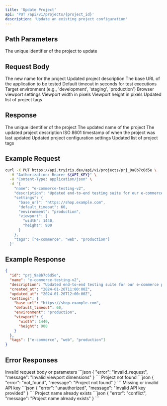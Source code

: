 ```yaml
---
title: 'Update Project'
api: 'PUT /api/v1/projects/{project_id}'
description: 'Update an existing project configuration'
---
```


## Path Parameters

<ParamField path="project_id" type="string" required>
  The unique identifier of the project to update
</ParamField>

## Request Body

<ParamField body="name" type="string">
  The new name for the project
</ParamField>

<ParamField body="description" type="string">
  Updated project description
</ParamField>

<ParamField body="settings" type="object">
  <Expandable title="properties">
    <ParamField body="base_url" type="string">
      The base URL of the application to be tested
    </ParamField>
    <ParamField body="default_timeout" type="integer">
      Default timeout in seconds for test executions
    </ParamField>
    <ParamField body="environment" type="string">
      Target environment (e.g., 'development', 'staging', 'production')
    </ParamField>
    <ParamField body="viewport" type="object">
      Browser viewport settings
      <Expandable title="properties">
        <ParamField body="width" type="integer">
          Viewport width in pixels
        </ParamField>
        <ParamField body="height" type="integer">
          Viewport height in pixels
        </ParamField>
      </Expandable>
    </ParamField>
  </Expandable>
</ParamField>

<ParamField body="tags" type="array">
  Updated list of project tags
</ParamField>

## Response

<ResponseField name="id" type="string">
  The unique identifier of the project
</ResponseField>

<ResponseField name="name" type="string">
  The updated name of the project
</ResponseField>

<ResponseField name="description" type="string">
  The updated project description
</ResponseField>

<ResponseField name="updated_at" type="string">
  ISO 8601 timestamp of when the project was last updated
</ResponseField>

<ResponseField name="settings" type="object">
  Updated project configuration settings
</ResponseField>

<ResponseField name="tags" type="array">
  Updated list of project tags
</ResponseField>

## Example Request

```bash
curl -X PUT https://api.tryiris.dev/api/v1/projects/prj_9a8b7c6d5e \
  -H "Authorization: Bearer ${API_KEY}" \
  -H "Content-Type: application/json" \
  -d '{
    "name": "e-commerce-testing-v2",
    "description": "Updated end-to-end testing suite for our e-commerce platform",
    "settings": {
      "base_url": "https://shop.example.com",
      "default_timeout": 60,
      "environment": "production",
      "viewport": {
        "width": 1440,
        "height": 900
      }
    },
    "tags": ["e-commerce", "web", "production"]
  }'
```

## Example Response

```json
{
  "id": "prj_9a8b7c6d5e",
  "name": "e-commerce-testing-v2",
  "description": "Updated end-to-end testing suite for our e-commerce platform",
  "created_at": "2024-01-20T11:00:00Z",
  "updated_at": "2024-01-20T12:00:00Z",
  "settings": {
    "base_url": "https://shop.example.com",
    "default_timeout": 60,
    "environment": "production",
    "viewport": {
      "width": 1440,
      "height": 900
    }
  },
  "tags": ["e-commerce", "web", "production"]
}
```

## Error Responses

<ResponseField name="400 Bad Request" type="object">
  Invalid request body or parameters
  ```json
  {
    "error": "invalid_request",
    "message": "Invalid viewport dimensions"
  }
  ```
</ResponseField>

<ResponseField name="404 Not Found" type="object">
  Project not found
  ```json
  {
    "error": "not_found",
    "message": "Project not found"
  }
  ```
</ResponseField>

<ResponseField name="401 Unauthorized" type="object">
  Missing or invalid API key
  ```json
  {
    "error": "unauthorized",
    "message": "Invalid API key provided"
  }
  ```
</ResponseField>

<ResponseField name="409 Conflict" type="object">
  Project name already exists
  ```json
  {
    "error": "conflict",
    "message": "Project name already exists"
  }
  ```
</ResponseField> 